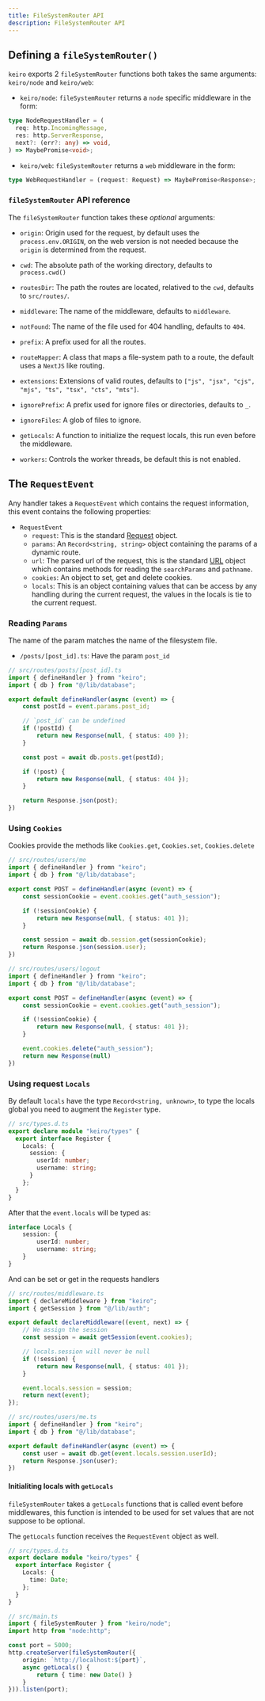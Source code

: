 ```yaml
---
title: FileSystemRouter API
description: FileSystemRouter API
---
```


## Defining a `fileSystemRouter()`

`keiro` exports 2 `fileSystemRouter` functions both takes the same arguments: `keiro/node` and `keiro/web`:

- `keiro/node`: `fileSystemRouter` returns a `node` specific middleware in the form:
```ts
type NodeRequestHandler = (
  req: http.IncomingMessage,
  res: http.ServerResponse,
  next?: (err?: any) => void,
) => MaybePromise<void>;
```

- `keiro/web`: `fileSystemRouter` returns a `web` middleware in the form:
```ts
type WebRequestHandler = (request: Request) => MaybePromise<Response>;
```

### `fileSystemRouter` API reference

The `fileSystemRouter` function takes these *optional* arguments:

- `origin`: Origin used for the request, by default uses the `process.env.ORIGIN`,
on the web version is not needed because the `origin` is determined from the request.

- `cwd`: The absolute path of the working directory, defaults to `process.cwd()`

- `routesDir`: The path the routes are located, relatived to the `cwd`, defaults to `src/routes/`.

- `middleware`: The name of the middleware, defaults to `middleware`.

- `notFound`: The name of the file used for 404 handling, defaults to `404`.

- `prefix`: A prefix used for all the routes.

- `routeMapper`: A class that maps a file-system path to a route, the default uses a `NextJS` like routing.

- `extensions`: Extensions of valid routes, defaults to `["js", "jsx", "cjs", "mjs", "ts", "tsx", "cts", "mts"]`.

- `ignorePrefix`: A prefix used for ignore files or directories, defaults to `_`.

- `ignoreFiles`: A glob of files to ignore.

- `getLocals`: A function to initialize the request locals, this run even before the middleware.

- `workers`: Controls the worker threads, be default this is not enabled.

## The `RequestEvent`

Any handler takes a `RequestEvent` which contains the request information,
this event contains the following properties:

- `RequestEvent`
    - `request`: This is the standard [Request](https://developer.mozilla.org/en-US/docs/Web/API/Request) object.
    - `params`: An `Record<string, string>` object containing the params of a dynamic route.
    - `url`: The parsed url of the request, this is the standard [URL](https://developer.mozilla.org/en-US/docs/Web/API/URL/URL) object which contains methods for reading the `searchParams` and `pathname`.
    - `cookies`: An object to set, get and delete cookies.
    - `locals`: This is an object containing values that can be access by any handling during the current request, the values in the locals is tie to the current request.

### Reading `Params`

The name of the param matches the name of the filesystem file.
- `/posts/[post_id].ts`: Have the param `post_id`

```ts
// src/routes/posts/[post_id].ts
import { defineHandler } fromn "keiro";
import { db } from "@/lib/database";

export default defineHandler(async (event) => {
    const postId = event.params.post_id;

    // `post_id` can be undefined
    if (!postId) {
        return new Response(null, { status: 400 });
    }

    const post = await db.posts.get(postId);

    if (!post) {
        return new Response(null, { status: 404 });
    }

    return Response.json(post);
})
```

### Using `Cookies`

Cookies provide the methods like `Cookies.get`, `Cookies.set`, `Cookies.delete`

```ts
// src/routes/users/me
import { defineHandler } fromn "keiro";
import { db } from "@/lib/database";

export const POST = defineHandler(async (event) => {
    const sessionCookie = event.cookies.get("auth_session");

    if (!sessionCookie) {
        return new Response(null, { status: 401 });
    }

    const session = await db.session.get(sessionCookie);
    return Response.json(session.user);
})
```

```ts
// src/routes/users/logout
import { defineHandler } fromn "keiro";
import { db } from "@/lib/database";

export const POST = defineHandler(async (event) => {
    const sessionCookie = event.cookies.get("auth_session");

    if (!sessionCookie) {
        return new Response(null, { status: 401 });
    }

    event.cookies.delete("auth_session");
    return new Response(null)
})
```

### Using request `Locals`

By default `locals` have the type `Record<string, unknown>`, to type the locals global you need to augment the `Register` type.

```ts
// src/types.d.ts
export declare module "keiro/types" {
  export interface Register {
    Locals: {
      session: {
        userId: number;
        username: string;
      }
    };
  }
}
```

After that the `event.locals` will be typed as:

```ts
interface Locals {
    session: {
        userId: number;
        username: string;
    }
}
```

And can be set or get in the requests handlers

```ts
// src/routes/middleware.ts
import { declareMiddleware } from "keiro";
import { getSession } from "@/lib/auth";

export default declareMiddleware((event, next) => {
    // We assign the session
    const session = await getSession(event.cookies);

    // locals.session will never be null
    if (!session) {
        return new Response(null, { status: 401 });
    }

    event.locals.session = session;
    return next(event);
});
```

```ts
// src/routes/users/me.ts
import { defineHandler } from "keiro";
import { db } from "@/lib/database";

export default defineHandler(async (event) => {
    const user = await db.get(event.locals.session.userId);
    return Response.json(user);
})
```

#### Initialiting locals with `getLocals`

`fileSystemRouter` takes a `getLocals` functions that is called event
before middlewares, this function is intended to be used for set values
that are not suppose to be optional.

The `getLocals` function receives the `RequestEvent` object as well.

```ts
// src/types.d.ts
export declare module "keiro/types" {
  export interface Register {
    Locals: {
      time: Date;
    };
  }
}
```

```ts
// src/main.ts
import { fileSystemRouter } from "keiro/node";
import http from "node:http";

const port = 5000;
http.createServer(fileSystemRouter({
    origin: `http://localhost:${port}`,
    async getLocals() {
        return { time: new Date() }
    }
})).listen(port);

```